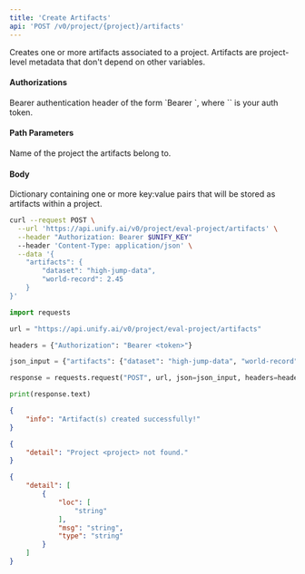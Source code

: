 ```yaml
---
title: 'Create Artifacts'
api: 'POST /v0/project/{project}/artifacts'
---
```

Creates one or more artifacts associated to a project. Artifacts are
project-level metadata that don't depend on other variables.

#### Authorizations

<ParamField header="Authorization" type="string" required="true">
  Bearer authentication header of the form `Bearer <token>`, where `<token>` is your auth token.
</ParamField>

#### Path Parameters

<ParamField query="project" type="string" required="true">
Name of the project the artifacts belong to.
</ParamField>

#### Body

<ParamField body="artifacts" type="object" required="true">
Dictionary containing one or more key:value pairs that will be stored as artifacts within a project.
</ParamField>

<RequestExample>

```bash cURL
curl --request POST \
  --url 'https://api.unify.ai/v0/project/eval-project/artifacts' \
  --header "Authorization: Bearer $UNIFY_KEY"
  --header 'Content-Type: application/json' \
  --data '{
    "artifacts": {
        "dataset": "high-jump-data",
        "world-record": 2.45
    }
}'
```

```python Python
import requests

url = "https://api.unify.ai/v0/project/eval-project/artifacts"

headers = {"Authorization": "Bearer <token>"}

json_input = {"artifacts": {"dataset": "high-jump-data", "world-record": 2.45}}

response = requests.request("POST", url, json=json_input, headers=headers)

print(response.text)
```

</RequestExample>
<ResponseExample>

```json 200
{
    "info": "Artifact(s) created successfully!"
}
```

```json 404
{
    "detail": "Project <project> not found."
}
```

```json 422
{
    "detail": [
        {
            "loc": [
                "string"
            ],
            "msg": "string",
            "type": "string"
        }
    ]
}
```

</ResponseExample>
